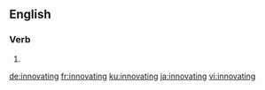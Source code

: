 ==English==

===Verb===
{{head|en|present participle}}

# {{present participle of|innovate|lang=en}}

[[de:innovating]]
[[fr:innovating]]
[[ku:innovating]]
[[ja:innovating]]
[[vi:innovating]]